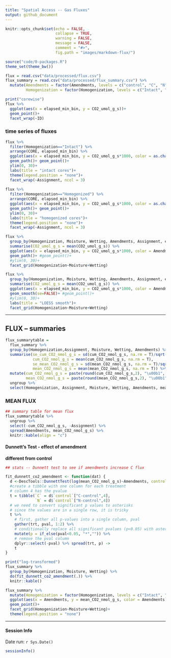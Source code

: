 ```yaml
---
title: "Spatial Access -- Gas Fluxes"
output: github_document
---
```


```r
knitr::opts_chunk$set(echo = FALSE,
                      collapse = TRUE,
                      warning = FALSE,
                      message = FALSE,
                      comment = "#>",
                      fig.path = "images/markdown-flux/")
```

```r
source("code/0-packages.R")
theme_set(theme_bw())

flux = read.csv("data/processed/flux.csv")
flux_summary = read.csv("data/processed/flux_summary.csv") %>% 
  mutate(Amendments = factor(Amendments, levels = c("control", "C", "N")),
         Homogenization = factor(Homogenization, levels = c("Intact", "Homogenized")))
```


```r
print("corewise")
flux %>% 
  ggplot(aes(x = elapsed_min_bin, y = CO2_umol_g_s))+
  geom_point()+
  facet_wrap(~ID)
```

### time series of fluxes  
 
```r
flux %>% 
  filter(Homogenization=="Intact") %>% 
  arrange(CORE, elapsed_min_bin) %>% 
  ggplot(aes(x = elapsed_min_bin, y = CO2_umol_g_s*1000, color = as.character(CORE)))+
  geom_path()+ geom_point()+
  ylim(0, 30)+
  labs(title = "intact cores")+
  theme(legend.position = "none")+
  facet_wrap(~Assignment, ncol = 3)
  
flux %>% 
  filter(Homogenization=="Homogenized") %>% 
  arrange(CORE, elapsed_min_bin) %>% 
  ggplot(aes(x = elapsed_min_bin, y = CO2_umol_g_s*1000, color = as.character(CORE)))+
  geom_path()+ geom_point()+
  ylim(0, 30)+
  labs(title = "homogenized cores")+
  theme(legend.position = "none")+
  facet_wrap(~Assignment, ncol = 3)
```

```r
flux %>% 
  group_by(Homogenization, Moisture, Wetting, Amendments, Assignment, elapsed_min_bin) %>% 
  summarise(CO2_umol_g_s = mean(CO2_umol_g_s)) %>% 
  ggplot(aes(x = elapsed_min_bin, y = CO2_umol_g_s*1000, color = Amendments))+
  geom_path()+ #geom_point()+
  #ylim(0, 30)+
  facet_grid(Homogenization~Moisture+Wetting)

flux %>% 
  group_by(Homogenization, Moisture, Wetting, Amendments, Assignment, elapsed_min_bin) %>% 
  summarise(CO2_umol_g_s = mean(CO2_umol_g_s)) %>% 
  ggplot(aes(x = elapsed_min_bin, y = CO2_umol_g_s*1000, color = Amendments))+
  geom_smooth(se=FALSE)+ #geom_point()+
  #ylim(0, 30)+
  labs(title = "LOESS smooth")+
  facet_grid(Homogenization~Moisture+Wetting)
```




---


## FLUX -- summaries

```r
flux_summarytable =
  flux_summary %>% 
  group_by(Homogenization,Assignment, Moisture, Wetting, Amendments) %>% 
  summarise(se_cum_CO2_nmol_g_s = sd(cum_CO2_nmol_g_s, na.rm = T)/sqrt(n()),
            cum_CO2_nmol_g_s = mean(cum_CO2_nmol_g_s, na.rm = T),
            se_mean_CO2_nmol_g_s = sd(mean_CO2_nmol_g_s, na.rm = T)/sqrt(n()),
            mean_CO2_nmol_g_s = mean(mean_CO2_nmol_g_s, na.rm = T)) %>% 
  mutate(cum_CO2_nmol_g_s = paste(round(cum_CO2_nmol_g_s,2), "\u00b1", round(se_cum_CO2_nmol_g_s,2)),
         mean_CO2_nmol_g_s = paste(round(mean_CO2_nmol_g_s,2), "\u00b1", round(se_mean_CO2_nmol_g_s,2))) %>% 
  ungroup %>% 
  select(Homogenization, Assignment, Moisture, Wetting, Amendments, mean_CO2_nmol_g_s, cum_CO2_nmol_g_s) 
```

### MEAN FLUX

```r
## summary table for mean flux
flux_summarytable %>% 
  ungroup %>% 
  select(-cum_CO2_nmol_g_s, -Assignment) %>% 
  spread(Amendments, mean_CO2_nmol_g_s) %>% 
  knitr::kable(align = "c")
```


#### Dunnett's Test - effect of amendment  
**different from control** 

```r
## stats -- Dunnett test to see if amendments increase C flux

fit_dunnett_co2_amendment <- function(dat) {
  d <-DescTools::DunnettTest(log(mean_CO2_nmol_g_s)~Amendments, control = "control", data = dat)
  #create a tibble with one column for each treatment
  # column 4 has the pvalue
  t = tibble(`C` = d$`control`["C-control",4], 
             `N` = d$`control`["N-control",4])
  # we need to convert significant p values to asterisks
  # since the values are in a single row, it is tricky
  t %>% 
    # first, gather all p-values into a single column, pval
    gather(trt, pval, 1:2) %>% 
    # conditionally replace all significant pvalues (p<0.05) with asterisks and the rest remain blank
    mutate(p = if_else(pval<0.05, "*","")) %>% 
    # remove the pval column
    dplyr::select(-pval) %>% spread(trt, p) ->
    t
}

print("log-transformed")
flux_summary %>% 
  group_by(Homogenization, Moisture, Wetting) %>% 
  do(fit_dunnett_co2_amendment(.)) %>% 
  knitr::kable()
```


```r
flux_summary %>% 
  mutate(Homogenization = factor(Homogenization, levels = c("Intact", "Homogenized"))) %>% 
  ggplot(aes(x = Amendments, y = mean_CO2_nmol_g_s, color = Amendments))+
  geom_point()+
  facet_grid(Homogenization~Moisture+Wetting)+
  theme(legend.position = "none")
```


---
#### Session Info

Date run: `r Sys.Date()`

```r
sessionInfo()
```

